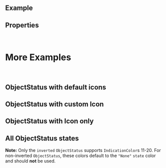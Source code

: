 
<Meta of={ComponentStories} />

<DocsHeader />

<br />

## Example

<Canvas of={ComponentStories.Default} />

## Properties

<ControlsWithNote of={ComponentStories.Default} />

<br />

# More Examples

<br />

## ObjectStatus with default icons

<Canvas of={ComponentStories.WithDefaultIcons} />

## ObjectStatus with custom Icon

<Canvas of={ComponentStories.WithCustomIcon} />

## ObjectStatus with Icon only

<Canvas of={ComponentStories.WithIconOnly} />

## All ObjectStatus states

**Note:** Only the `inverted` `ObjectStatus` supports `IndicationColor`s 11-20. For non-inverted `ObjectStatus`, these colors default to the `"None"` `state` color and should **not** be used.

<Canvas of={ComponentStories.InvertedObjectStatus} />

<Footer />
